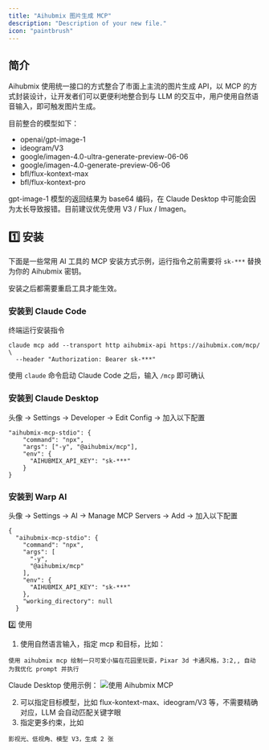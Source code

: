 ```yaml
---
title: "Aihubmix 图片生成 MCP"
description: "Description of your new file."
icon: "paintbrush"
---
```


## 简介

Aihubmix 使用统一接口的方式整合了市面上主流的图片生成 API，以 MCP 的方式封装设计，让开发者们可以更便利地整合到与 LLM 的交互中，用户使用自然语音输入，即可触发图片生成。

目前整合的模型如下：

- openai/gpt-image-1
- ideogram/V3
- google/imagen-4.0-ultra-generate-preview-06-06
- google/imagen-4.0-generate-preview-06-06
- bfl/flux-kontext-max
- bfl/flux-kontext-pro


<Note>
  gpt-image-1 模型的返回结果为 base64 编码，在 Claude Desktop 中可能会因为太长导致报错。目前建议优先使用 V3 / Flux / Imagen。
</Note>

## 1️⃣ 安装

下面是一些常用 AI 工具的 MCP 安装方式示例，运行指令之前需要将 `sk-***` 替换为你的 Aihubmix 密钥。

安装之后都需要重启工具才能生效。

### 安装到 Claude Code

终端运行安装指令

```shell
claude mcp add --transport http aihubmix-api https://aihubmix.com/mcp/ \
  --header "Authorization: Bearer sk-***" 
```

使用 `claude` 命令启动 Claude Code 之后，输入 `/mcp` 即可确认

### 安装到 Claude Desktop

头像 → Settings → Developer → Edit Config → 加入以下配置

```shell
"aihubmix-mcp-stdio": {
    "command": "npx",
    "args": ["-y", "@aihubmix/mcp"],
    "env": {
      "AIHUBMIX_API_KEY": "sk-***"
    }
}
```

### 安装到 Warp AI

头像 → Settings → AI → Manage MCP Servers → Add → 加入以下配置

```shell
{
  "aihubmix-mcp-stdio": {
    "command": "npx",
    "args": [
      "-y",
      "@aihubmix/mcp"
    ],
    "env": {
      "AIHUBMIX_API_KEY": "sk-***"
    },
    "working_directory": null
  }
```

2️⃣ 使用

1. 使用自然语言输入，指定 mcp 和目标，比如：
```shell prompt
使用 aihubmix mcp 绘制一只可爱小猫在花园里玩耍，Pixar 3d 卡通风格，3:2,, 自动为我优化 prompt 并执行
```
Claude Desktop 使用示例：
![使用 Aihubmix MCP](../../public/cn/aihubmix-mcp.png)  

2. 可以指定目标模型，比如 flux-kontext-max、ideogram/V3 等，不需要精确对应，LLM 会自动匹配关键字眼
3. 指定更多约束，比如
```shell prompt
影视光、低视角、模型 V3，生成 2 张
```